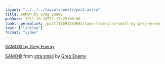 ```yaml
---
layout: "../../../layouts/posts/post.astro"
title: SAMO© by Greg Enemy
pubDate: 2011-10-20T12:17:25+00:00
tumblr_permalink: /post/11691254681/samo-from-xtra-small-by-greg-enemy
tags: ["linklog"]
format: "video"
---
```


[SAMO© by Greg Enemy][1]

[SAMO©][1] from [xtra small][2] by [Greg Enemy][3]

[1]: http://gregenemy.bandcamp.com/track/samo-c
[2]: http://gregenemy.bandcamp.com/album/xtra-small
[3]: http://gregenemy.com/
